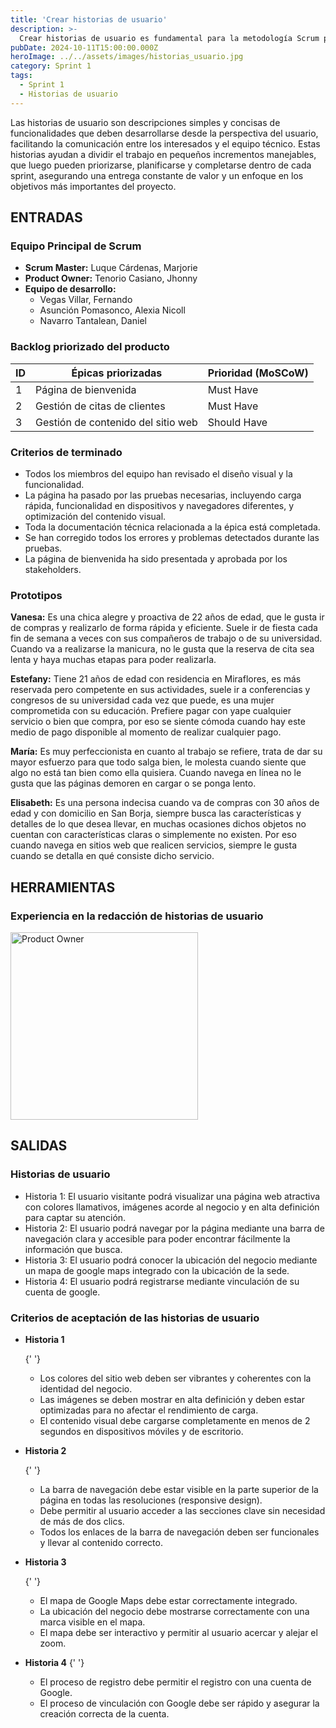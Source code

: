 ```yaml
---
title: 'Crear historias de usuario'
description: >-
  Crear historias de usuario es fundamental para la metodología Scrum porque permiten definir de manera clara y sencilla las necesidades del cliente o usuario final.
pubDate: 2024-10-11T15:00:00.000Z
heroImage: ../../assets/images/historias_usuario.jpg
category: Sprint 1
tags:
  - Sprint 1
  - Historias de usuario
---
```


Las historias de usuario son descripciones simples y concisas de funcionalidades que deben desarrollarse desde la perspectiva del usuario, facilitando la comunicación entre los interesados y el equipo técnico. Estas historias ayudan a dividir el trabajo en pequeños incrementos manejables, que luego pueden priorizarse, planificarse y completarse dentro de cada sprint, asegurando una entrega constante de valor y un enfoque en los objetivos más importantes del proyecto.

## ENTRADAS

### Equipo Principal de Scrum

- **Scrum Master:** Luque Cárdenas, Marjorie
- **Product Owner:** Tenorio Casiano, Jhonny
- **Equipo de desarrollo:**
  <ul style={{ listStyleType: 'circle', paddingLeft: '20px' }}>
  	<li>Vegas Villar, Fernando</li>
  	<li>Asunción Pomasonco, Alexia Nicoll</li>
  	<li>Navarro Tantalean, Daniel</li>
  </ul>

### Backlog priorizado del producto

| ID  | Épicas priorizadas                 | Prioridad (MoSCoW) |
| --- | ---------------------------------- | ------------------ |
| 1   | Página de bienvenida               | Must Have          |
| 2   | Gestión de citas de clientes       | Must Have          |
| 3   | Gestión de contenido del sitio web | Should Have        |

### Criterios de terminado

- Todos los miembros del equipo han revisado el diseño visual y la funcionalidad.
- La página ha pasado por las pruebas necesarias, incluyendo carga rápida, funcionalidad en dispositivos y navegadores diferentes, y optimización del contenido visual.
- Toda la documentación técnica relacionada a la épica está completada.
- Se han corregido todos los errores y problemas detectados durante las pruebas.
- La página de bienvenida ha sido presentada y aprobada por los stakeholders​​.

### Prototipos

**Vanesa:** Es una chica alegre y proactiva de 22 años de edad, que le gusta ir de compras y realizarlo de forma rápida y eficiente. Suele ir de fiesta cada fin de semana a veces con sus compañeros de trabajo o de su universidad. Cuando va a realizarse la manicura, no le gusta que la reserva de cita sea lenta y haya muchas etapas para poder realizarla.

**Estefany:** Tiene 21 años de edad con residencia en Miraflores, es más reservada pero competente en sus actividades, suele ir a conferencias y congresos de su universidad cada vez que puede, es una mujer comprometida con su educación. Prefiere pagar con yape cualquier servicio o bien que compra, por eso se siente cómoda cuando hay este medio de pago disponible al momento de realizar cualquier pago.

**María:** Es muy perfeccionista en cuanto al trabajo se refiere, trata de dar su mayor esfuerzo para que todo salga bien, le molesta cuando siente que algo no está tan bien como ella quisiera. Cuando navega en línea no le gusta que las páginas demoren en cargar o se ponga lento.

**Elisabeth:** Es una persona indecisa cuando va de compras con 30 años de edad y con domicilio en San Borja, siempre busca las características y detalles de lo que desea llevar, en muchas ocasiones dichos objetos no cuentan con características claras o simplemente no existen. Por eso cuando navega en sitios web que realicen servicios, siempre le gusta cuando se detalla en qué consiste dicho servicio.

## HERRAMIENTAS

### Experiencia en la redacción de historias de usuario

<div style={{ display: 'flex', justifyContent: 'center' }}>
	<img src='/images/chat_reunion.jpeg' alt='Product Owner' width='300' />
</div>

## SALIDAS

### Historias de usuario

- Historia 1: El usuario visitante podrá visualizar una página web atractiva con colores llamativos, imágenes acorde al negocio y en alta definición para captar su atención.
- Historia 2: El usuario podrá navegar por la página mediante una barra de navegación clara y accesible para poder encontrar fácilmente la información que busca.
- Historia 3: El usuario podrá conocer la ubicación del negocio mediante un mapa de google maps integrado con la ubicación de la sede.
- Historia 4: El usuario podrá registrarse mediante vinculación de su cuenta de google.

### Criterios de aceptación de las historias de usuario

- **Historia 1**

  {' '}
  <ul style={{ listStyleType: 'circle', paddingLeft: '20px' }}>
  	<li>
  		Los colores del sitio web deben ser vibrantes y coherentes con la identidad del negocio.
  	</li>
  	<li>
  		Las imágenes se deben mostrar en alta definición y deben estar optimizadas para no afectar el
  		rendimiento de carga.
  	</li>
  	<li>
  		El contenido visual debe cargarse completamente en menos de 2 segundos en dispositivos móviles
  		y de escritorio.
  	</li>
  </ul>

- **Historia 2**

  {' '}
  <ul style={{ listStyleType: 'circle', paddingLeft: '20px' }}>
  	<li>
  		La barra de navegación debe estar visible en la parte superior de la página en todas las
  		resoluciones (responsive design).
  	</li>
  	<li>
  		Debe permitir al usuario acceder a las secciones clave sin necesidad de más de dos clics.
  	</li>
  	<li>
  		Todos los enlaces de la barra de navegación deben ser funcionales y llevar al contenido
  		correcto.
  	</li>
  </ul>

- **Historia 3**

  {' '}
  <ul style={{ listStyleType: 'circle', paddingLeft: '20px' }}>
  	<li>El mapa de Google Maps debe estar correctamente integrado.</li>
  	<li>La ubicación del negocio debe mostrarse correctamente con una marca visible en el mapa.</li>
  	<li>El mapa debe ser interactivo y permitir al usuario acercar y alejar el zoom.</li>
  </ul>

- **Historia 4**
  {' '}
  <ul style={{ listStyleType: 'circle', paddingLeft: '20px' }}>
  	<li>El proceso de registro debe permitir el registro con una cuenta de Google.</li>
  	<li>
  		El proceso de vinculación con Google debe ser rápido y asegurar la creación correcta de la
  		cuenta​​​.
  	</li>
  </ul>
